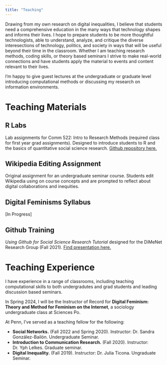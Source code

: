 ```yaml
---
title: "Teaching"
---
```


Drawing from my own research on digital inequalities, I believe that students need a comprehensive education in the many ways that technology shapes and informs their lives. I hope to prepare students to be more thoughtful technologists, able to understand, analyze, and critique the diverse interesections of technology, politics, and society in ways that will be useful beyond their time in the classroom. Whether I am teaching research methods, coding skills, or theory based seminars I strive to make real-world connections and have students apply the material to events and content relevant to their lives. 

I'm happy to give guest lectures at the undergraduate or graduate level introducing computational methods or discussing my research on information environments.  

# Teaching Materials 
::: {.grid}
::: {.g-col-6}
## R Labs
Lab assignments for Comm 522: Intro to Research Methods (required class for first year grad assignments). Designed to introduce students to R and the basics of quantitative social science research. 
[Github repository here.](https://github.com/islangrock/Comm522_Labs)

## Wikipedia Editing Assignment 
Original assignment for an undergraduate seminar course. Students edit Wikipedia using on course concepts and are prompted to reflect about digital collaborations and inequities. 

:::

::: {.g-col-6}
## Digital Feminisms Syllabus 
[In Progress]

## Github Training
*Using Github for Social Science Research Tutorial* 
designed for the DiMeNet Research Group (Fall 2021).
[Find presentation here.](https://github.com/islangrock/Github_Practice/blob/main/2021_10presentation.pdf)

:::
:::

# Teaching Experience 

I have experience in a range of classrooms, including teaching computational skills to both undergradutes and grad students and leading discussion based seminars. 

In Spring 2024, I will be the Instructor of Record for **Digital Feminism: Theory and Method for Feminism on the Internet**, a sociology undergraduate class at Sciences Po. 

At Penn, I've served as a teaching fellow for the following: 

* **Social Networks.** (Fall 2022 and Spring 2020). Instructor: Dr. Sandra González-Bailón. Undergraduate Seminar. 
* **Introduction to Communication Research.** (Fall 2020). Instructor: Dr. Yph Lelkes. Graduate seminar. 
* **Digital Inequality.** (Fall 2019). Instructor: Dr. Julia Ticona. Ungraduate Seminar. 



